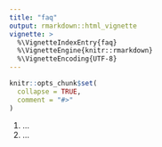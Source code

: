 ```yaml
---
title: "faq"
output: rmarkdown::html_vignette
vignette: >
  %\VignetteIndexEntry{faq}
  %\VignetteEngine{knitr::rmarkdown}
  %\VignetteEncoding{UTF-8}
---
```


```r
knitr::opts_chunk$set(
  collapse = TRUE,
  comment = "#>"
)
```

1. ...
2. ...

